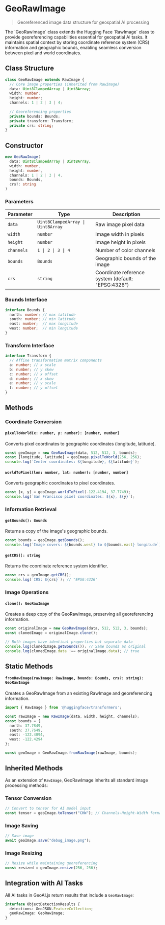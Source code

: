 
# GeoRawImage

> Georeferenced image data structure for geospatial AI processing

<Callout type="info">
  The `GeoRawImage` class extends the Hugging Face `RawImage` class to provide georeferencing capabilities essential for geospatial AI tasks. It maintains spatial context by storing coordinate reference system (CRS) information and geographic bounds, enabling seamless conversion between pixel and world coordinates.
</Callout>

## Class Structure

```typescript
class GeoRawImage extends RawImage {
  // Core image properties (inherited from RawImage)
  data: Uint8ClampedArray | Uint8Array;
  width: number;
  height: number;
  channels: 1 | 2 | 3 | 4;
  
  // Georeferencing properties
  private bounds: Bounds;
  private transform: Transform;
  private crs: string;
}
```

## Constructor

```typescript
new GeoRawImage(
  data: Uint8ClampedArray | Uint8Array,
  width: number,
  height: number,
  channels: 1 | 2 | 3 | 4,
  bounds: Bounds,
  crs?: string
)
```

### Parameters

| Parameter | Type | Description |
|-----------|------|-------------|
| `data` | `Uint8ClampedArray \| Uint8Array` | Raw image pixel data |
| `width` | `number` | Image width in pixels |
| `height` | `number` | Image height in pixels |
| `channels` | `1 \| 2 \| 3 \| 4` | Number of color channels |
| `bounds` | `Bounds` | Geographic bounds of the image |
| `crs` | `string` | Coordinate reference system (default: "EPSG:4326") |

### Bounds Interface

```typescript
interface Bounds {
  north: number; // max latitude
  south: number; // min latitude
  east: number;  // max longitude
  west: number;  // min longitude
}
```
### Transform Interface

```typescript
interface Transform {
  // Affine transformation matrix components
  a: number; // x scale
  b: number; // y skew
  c: number; // x offset
  d: number; // x skew
  e: number; // y scale
  f: number; // y offset
}
```

## Methods

### Coordinate Conversion

#### `pixelToWorld(x: number, y: number): [number, number]`

Converts pixel coordinates to geographic coordinates (longitude, latitude).

```typescript
const geoImage = new GeoRawImage(data, 512, 512, 3, bounds);
const [longitude, latitude] = geoImage.pixelToWorld(256, 256);
console.log(`Center coordinates: ${longitude}, ${latitude}`);
```

#### `worldToPixel(lon: number, lat: number): [number, number]`

Converts geographic coordinates to pixel coordinates.

```typescript
const [x, y] = geoImage.worldToPixel(-122.4194, 37.7749);
console.log(`San Francisco pixel coordinates: ${x}, ${y}`);
```

### Information Retrieval

#### `getBounds(): Bounds`

Returns a copy of the image's geographic bounds.

```typescript
const bounds = geoImage.getBounds();
console.log(`Image covers: ${bounds.west} to ${bounds.east} longitude`);
```

#### `getCRS(): string`

Returns the coordinate reference system identifier.

```typescript
const crs = geoImage.getCRS();
console.log(`CRS: ${crs}`); // "EPSG:4326"
```

### Image Operations

#### `clone(): GeoRawImage`

Creates a deep copy of the GeoRawImage, preserving all georeferencing information.

```typescript
const originalImage = new GeoRawImage(data, 512, 512, 3, bounds);
const clonedImage = originalImage.clone();

// Both images have identical properties but separate data
console.log(clonedImage.getBounds()); // Same bounds as original
console.log(clonedImage.data !== originalImage.data); // true
```

## Static Methods

#### `fromRawImage(rawImage: RawImage, bounds: Bounds, crs?: string): GeoRawImage`

Creates a GeoRawImage from an existing RawImage and georeferencing information.

```typescript
import { RawImage } from '@huggingface/transformers';

const rawImage = new RawImage(data, width, height, channels);
const bounds = {
  north: 37.7849,
  south: 37.7649,
  east: -122.4094,
  west: -122.4294
};

const geoImage = GeoRawImage.fromRawImage(rawImage, bounds);
```

## Inherited Methods

As an extension of `RawImage`, GeoRawImage inherits all standard image processing methods:

### Tensor Conversion

```typescript
// Convert to tensor for AI model input
const tensor = geoImage.toTensor("CHW"); // Channels-Height-Width format
```

### Image Saving

```typescript
// Save image
await geoImage.save("debug_image.png");
```

### Image Resizing

```typescript
// Resize while maintaining georeferencing
const resized = geoImage.resize(256, 256);
```

## Integration with AI Tasks

All AI tasks in GeoAI.js return results that include a `GeoRawImage`:

```typescript
interface ObjectDetectionResults {
  detections: GeoJSON.FeatureCollection;
  geoRawImage: GeoRawImage;
}
```
